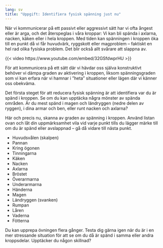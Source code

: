 ```yaml
---
lang: sv
title: "Uppgift: Identifiera fysisk spänning just nu"
---
```


När vi kommunicerar på ett passivt eller aggressivt sätt har vi ofta
ångest eller är arga, och det återspeglas i våra kroppar: Vi kan bli
spända i axlarna, nacken, käken eller i hela kroppen. Med tiden kan
spänningen i kroppen öka till en punkt då vi får huvudvärk, ryggskott
eller magproblem -- faktiskt en hel rad olika fysiska problem. Det blir
också allt svårare att slappna av.

{{< video https://www.youtube.com/embed/32GSfdwprHU >}}

För att kommunicera på ett sätt där vi hävdar oss själva konstruktivt
behöver vi dämpa graden av aktivering i kroppen, liksom spänningsgraden
som vi kan erfara när vi hamnar i ”heta” situationer eller lägen där
vi känner oss obekväma.

Det första steget för att reducera fysisk spänning är att identifiera
var du är spänd i kroppen. Se om du kan upptäcka några mönster av spända områden. Är du mest spänd
i magen och ländryggen (nedre delen av ryggen), i dina armar och ben,
eller runt nacken och axlarna?

Här och precis nu, skanna av graden av spänning i kroppen. Använd listan ovan och låt din uppmärksamhet vila vid varje punkt tills du lägger märke till om du är spänd eller avslappnad -- gå då vidare till nästa punkt.

- Huvudsvålen (skalpen)
- Pannan
- Kring ögonen
- Tinningarna
- Käken
- Nacken
- Axlarna
- Bröstet
- Överarmarna
- Underarmarna
- Händerna
- Magen
- Ländryggen (svanken)
- Rumpan
- Låren
- Vaderna
- Fötterna

Du kan upprepa övningen flera gånger. Testa dig gärna
igen när du är i en mer stressande situation för att se om du då är
spänd i samma eller andra kroppsdelar. Upptäcker du någon skillnad?
